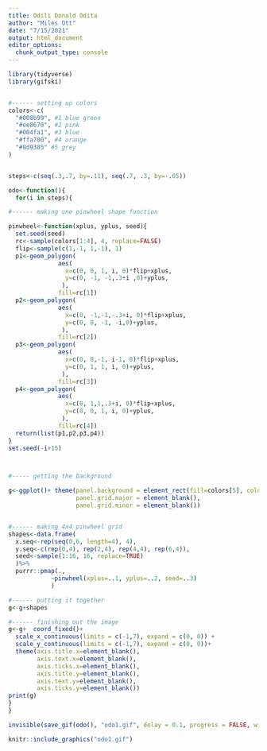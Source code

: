 ```yaml
---
title: Odili Donald Odita
author: "Miles Ott"
date: "7/15/2021"
output: html_document
editor_options: 
  chunk_output_type: console
---
```



```r
library(tidyverse)
library(gifski)


#------ setting up colors
colors<-c(
  "#008b99", #1 blue green
  "#ee8670", #2 pink
  "#004fa1", #3 blue
  "#ffa700", #4 orange
  "#8d9385" #5 grey
)


steps<-c(seq(.3,.7, by=.11), seq(.7, .3, by=-.05))

odo<-function(){
  for(i in steps){

#------ making one pinwheel shape function

pinwheel<-function(xplus, yplus, seed){
  set.seed(seed)
  rc<-sample(colors[1:4], 4, replace=FALSE)
  flip<-sample(c(1,-1, 1,-1), 1)
  p1<-geom_polygon(
              aes(
                x=c(0, 0, 1, i, 0)*flip+xplus,
                y=c(0, -1, -1,.3+i ,0)+yplus,
               ),
              fill=rc[1])
  p2<-geom_polygon(
              aes(
                x=c(0, -1,-1,-.3+i, 0)*flip+xplus,
                y=c(0, 0, -1, -i,0)+yplus,
               ),
              fill=rc[2])
  p3<-geom_polygon(
              aes(
                x=c(0, 0,-1, i-1, 0)*flip+xplus,
                y=c(0, 1, 1, i, 0)+yplus,
               ),
              fill=rc[3])
  p4<-geom_polygon(
              aes(
                x=c(0, 1,1,.3+i, 0)*flip+xplus,
                y=c(0, 0, 1, i, 0)+yplus,
               ),
              fill=rc[4])
  return(list(p1,p2,p3,p4))
}
set.seed(-i+15)



#----- getting the background

g<-ggplot()+ theme(panel.background = element_rect(fill=colors[5], colour='white'),
                   panel.grid.major = element_blank(),
                   panel.grid.minor = element_blank())


#------ making 4x4 pinwheel grid
shapes<-data.frame(
  x.seq<-rep(seq(0,6, length=4), 4),
  y.seq<-c(rep(0,4), rep(2,4), rep(4,4), rep(6,4)),
  seed<-sample(1:16, 16, replace=TRUE)
  )%>%
  purrr::pmap(., 
            ~pinwheel(xplus=..1, yplus=..2, seed=..3)
            )

#------ putting it together
g<-g+shapes

#------ finishing out the image 
g<-g+  coord_fixed()+
  scale_x_continuous(limits = c(-1,7), expand = c(0, 0)) +
  scale_y_continuous(limits = c(-1,7), expand = c(0, 0))+
  theme(axis.title.x=element_blank(),
        axis.text.x=element_blank(),
        axis.ticks.x=element_blank(),
        axis.title.y=element_blank(),
        axis.text.y=element_blank(),
        axis.ticks.y=element_blank())
print(g)
}
}

invisible(save_gif(odo(), "odo1.gif", delay = 0.1, progress = FALSE, width=500, height=500))  

knitr::include_graphics("odo1.gif") 


```


